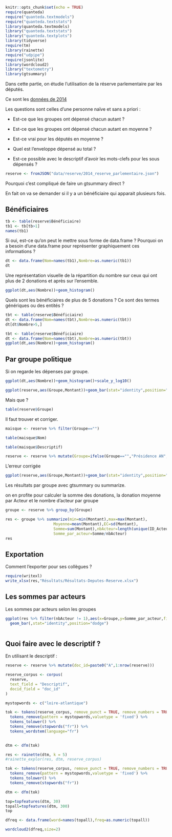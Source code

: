 
```r
knitr::opts_chunk$set(echo = TRUE)
require(quanteda)
require("quanteda.textmodels")
require("quanteda.textstats")
library(quanteda.textmodels)
library("quanteda.textstats")
library("quanteda.textplots")
library(tidyverse)
require(tm)
library(rainette)
require("udpipe")
require(jsonlite)
library(wordcloud2)
library("textometry")
library(gtsummary)
```

Dans cette partie, on étudie l'utilisation de la réserve parlementaire par les 
députés. 

Ce sont les [données de 2014](https://www.data.gouv.fr/fr/datasets/reserve-parlementaire/)

Les questions sont celles d'une personne naïve et sans a priori : 

- Est-ce que les groupes ont dépensé chacun autant ?

- Est-ce que les groupes ont dépensé chacun autant en moyenne ?

- Est-ce vrai pour les députés en moyenne ?

- Quel est l'enveloppe dépensé au total ?

<!-- - Comment on utilise un tableau de données supplémentaires pour avoir les infos -->
<!-- sur les parlementaires ? -->

- Est-ce possible avec le descriptif d'avoir les mots-clefs pour les sous dépensés ?


```r
reserve <- fromJSON("data/reserve/2014_reserve_parlementaire.json")
```



Pourquoi c'est compliqué de faire un gtsummary direct ?

En fait on va se demander si il y a un bénéficiaire qui apparait plusieurs fois.

## Bénéficiaires

```r
tb <- table(reserve$Bénéficiaire)
tb1 <- tb[tb>1]
names(tb1)
```



Si oui, est-ce qu'on peut le mettre sous forme de data.frame ? Pourquoi on a 
besoin d'une data.frame pour représenter graphiquement ces informations ?


```r
dt <- data.frame(Nom=names(tb1),Nombre=as.numeric(tb1))
dt
```

Une représentation visuelle de la répartition du nombre sur ceux qui ont plus de
2 donations et après sur l'ensemble.



```r
ggplot(dt,aes(Nombre))+geom_histogram()
```

Quels sont les bénéficiaires de plus de 5 donations ? Ce sont des termes génériques
ou des entités ?

```r
tbt <- table(reserve$Bénéficiaire)
dt <- data.frame(Nom=names(tbt),Nombre=as.numeric(tbt))
dt[dt$Nombre>5,]
```



```r
tbt <- table(reserve$Bénéficiaire)
dt <- data.frame(Nom=names(tbt),Nombre=as.numeric(tbt))
ggplot(dt,aes(Nombre))+geom_histogram()
```

## Par groupe politique

Si on regarde les dépenses par groupe.


```r
ggplot(dt,aes(Nombre))+geom_histogram()+scale_y_log10()
```


```r
ggplot(reserve,aes(Groupe,Montant))+geom_bar(stat="identity",position="dodge")
```

Mais que ?

```r
table(reserve$Groupe)
```


Il faut trouver et corriger.


```r

maisque <- reserve %>% filter(Groupe=="")

table(maisque$Nom)

table(maisque$Descriptif)

reserve <- reserve %>% mutate(Groupe=ifelse(Groupe=="","Présidence AN",Groupe))
```


L'erreur corrigée


```r
ggplot(reserve,aes(Groupe,Montant))+geom_bar(stat="identity",position="dodge")
```


Les résultats par groupe avec gtsummary ou summarize.

on en profite pour calculer la somme des donations, la donation moyenne par 
Acteur et le nombre d'acteur par groupe



```r
groupe <- reserve %>% group_by(Groupe)

res <- groupe %>% summarize(min=min(Montant),max=max(Montant),
                     Moyenne=mean(Montant),EC=sd(Montant),
                     Somme=sum(Montant),nbActeur=length(unique(ID_Acteur)),
                     Somme_par_acteur=Somme/nbActeur)
res 
```


## Exportation 

Comment l'exporter pour ses collègues ?



```r
require(writexl)
write_xlsx(res,"Résultats/Résultats-Deputes-Reserve.xlsx")
```

## Les sommes par acteurs

Les sommes par acteurs selon les groupes

```r
ggplot(res %>% filter(nbActeur != 1),aes(x=Groupe,y=Somme_par_acteur,fill=Groupe))+
  geom_bar(,stat="identity",position="dodge")
```

```r

```

## Quoi faire avec le descriptif ?

En utilisant le descriptif :

```r
reserve <- reserve %>% mutate(doc_id=paste0("A",1:nrow(reserve)))

reserve_corpus <- corpus(
  reserve,
  text_field = "Descriptif",
  docid_field = "doc_id"
)

mystopwords <- c("loire-atlantique")

tok <- tokens(reserve_corpus, remove_punct = TRUE, remove_numbers = TRUE) %>%
  tokens_remove(pattern = mystopwords,valuetype = 'fixed') %>%
  tokens_tolower() %>%
  tokens_remove(stopwords("fr")) %>%
  tokens_wordstem(language="fr") 
  

dtm <- dfm(tok)

res <- rainette(dtm, k = 5)
#rainette_explor(res, dtm, reserve_corpus)

```

```r
tok <- tokens(reserve_corpus, remove_punct = TRUE, remove_numbers = TRUE) %>%
  tokens_remove(pattern = mystopwords,valuetype = 'fixed') %>%
  tokens_tolower() %>%
  tokens_remove(stopwords("fr"))

dtm <- dfm(tok)

top=topfeatures(dtm, 30)
topall=topfeatures(dtm, 300)
top
```

```r
dfreq <- data.frame(word=names(topall),freq=as.numeric(topall))

wordcloud2(dfreq,size=2)
```
